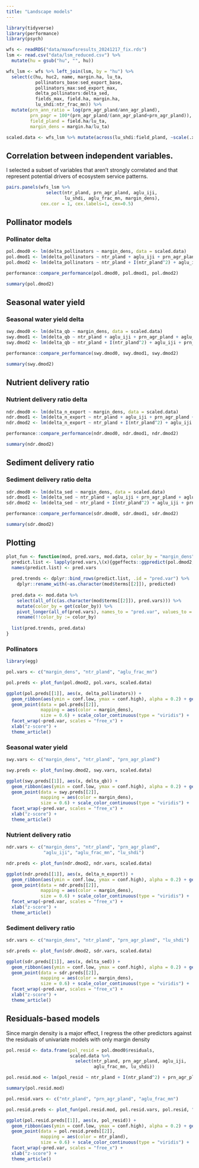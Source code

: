 ```yaml
---
title: "Landscape models"
---
```


```r
library(tidyverse)
library(performance)
library(psych)

wfs <- readRDS("data/maxwfsresults_20241217_fix.rds")
lsm <- read.csv("data/lsm_reduced.csv") %>% 
  mutate(hu = gsub("hu", "", hu))

wfs_lsm <- wfs %>% left_join(lsm, by = "hu") %>%
  select(c(hu, huc2, name, margin.ha, lu_ta,
           pollinators_base:sed_export_base, 
           pollinators_max:sed_export_max, 
           delta_pollinators:delta_sed, 
           fields_max, field.ha, margin.ha, 
           lu_shdi:ntr_frac_mn)) %>%
  mutate(prn_ann_ratio = log(prn_agr_pland/ann_agr_pland),
         prn_pagr = 100*(prn_agr_pland/(ann_agr_pland+prn_agr_pland)),
         field_pland = field.ha/lu_ta,
         margin_dens = margin.ha/lu_ta)

scaled.data <- wfs_lsm %>% mutate(across(lu_shdi:field_pland, ~scale(.x)[,1]))

```

## Correlation between independent variables.

I selected a subset of variables that aren't strongly correlated and that represent potential drivers of ecosystem service patterns.

```r

pairs.panels(wfs_lsm %>% 
               select(ntr_pland, prn_agr_pland, aglu_iji,
                      lu_shdi, aglu_frac_mn, margin_dens), 
             cex.cor = 1, cex.labels=1, cex=0.5)

```

## Pollinator models

### Pollinator delta

```r

pol.dmod0 <- lm(delta_pollinators ~ margin_dens, data = scaled.data)
pol.dmod1 <- lm(delta_pollinators ~ ntr_pland + aglu_iji + prn_agr_pland + aglu_frac_mn + margin_dens + lu_shdi, data = scaled.data)
pol.dmod2 <- lm(delta_pollinators ~ ntr_pland + I(ntr_pland^2) + aglu_iji + prn_agr_pland + aglu_frac_mn + margin_dens + lu_shdi, data = scaled.data)

performance::compare_performance(pol.dmod0, pol.dmod1, pol.dmod2)

summary(pol.dmod2)

```

## Seasonal water yield

### Seasonal water yield delta

```r

swy.dmod0 <- lm(delta_qb ~ margin_dens, data = scaled.data)
swy.dmod1 <- lm(delta_qb ~ ntr_pland + aglu_iji + prn_agr_pland + aglu_frac_mn + margin_dens + lu_shdi, data = scaled.data)
swy.dmod2 <- lm(delta_qb ~ ntr_pland + I(ntr_pland^2) + aglu_iji + prn_agr_pland + aglu_frac_mn + margin_dens + lu_shdi, data = scaled.data)

performance::compare_performance(swy.dmod0, swy.dmod1, swy.dmod2)

summary(swy.dmod2)

```

## Nutrient delivery ratio

### Nutrient delivery ratio delta

```r

ndr.dmod0 <- lm(delta_n_export ~ margin_dens, data = scaled.data)
ndr.dmod1 <- lm(delta_n_export ~ ntr_pland + aglu_iji + prn_agr_pland + aglu_frac_mn + margin_dens + lu_shdi, data = scaled.data)
ndr.dmod2 <- lm(delta_n_export ~ ntr_pland + I(ntr_pland^2) + aglu_iji + prn_agr_pland + aglu_frac_mn + margin_dens + lu_shdi, data = scaled.data)

performance::compare_performance(ndr.dmod0, ndr.dmod1, ndr.dmod2)

summary(ndr.dmod2)

```

## Sediment delivery ratio

### Sediment delivery ratio delta

```r

sdr.dmod0 <- lm(delta_sed ~ margin_dens, data = scaled.data)
sdr.dmod1 <- lm(delta_sed ~ ntr_pland + aglu_iji + prn_agr_pland + aglu_frac_mn + margin_dens + lu_shdi, data = scaled.data)
sdr.dmod2 <- lm(delta_sed ~ ntr_pland + I(ntr_pland^2) + aglu_iji + prn_agr_pland + aglu_frac_mn + margin_dens + lu_shdi, data = scaled.data)

performance::compare_performance(sdr.dmod0, sdr.dmod1, sdr.dmod2)

summary(sdr.dmod2)

```

## Plotting

```r

plot_fun <- function(mod, pred.vars, mod.data, color_by = "margin_dens"){
  predict.list <- lapply(pred.vars,\(x){ggeffects::ggpredict(pol.dmod2, x)})
  names(predict.list) <- pred.vars
  
  pred.trends <- dplyr::bind_rows(predict.list, .id = "pred.var") %>%
    dplyr::rename_with(~as.character(mod$terms[[2]]), predicted)
  
  pred.data <- mod.data %>%
    select(all_of(c(as.character(mod$terms[[2]]), pred.vars))) %>%
    mutate(color_by = get(color_by)) %>%
    pivot_longer(all_of(pred.vars), names_to = "pred.var", values_to = "x") %>%
    rename(!!color_by := color_by)
  
  list(pred.trends, pred.data)
}


```

### Pollinators

```r
library(egg)

pol.vars <- c("margin_dens", "ntr_pland", "aglu_frac_mn")

pol.preds <- plot_fun(pol.dmod2, pol.vars, scaled.data)

ggplot(pol.preds[[1]], aes(x, delta_pollinators)) +  
  geom_ribbon(aes(ymin = conf.low, ymax = conf.high), alpha = 0.2) + geom_line() +
  geom_point(data = pol.preds[[2]], 
             mapping = aes(color = margin_dens), 
             size = 0.6) + scale_color_continuous(type = "viridis") +
  facet_wrap(~pred.var, scales = "free_x") +
  xlab("z-score") +
  theme_article()

```

### Seasonal water yield

```r

swy.vars <- c("margin_dens", "ntr_pland", "prn_agr_pland")

swy.preds <- plot_fun(swy.dmod2, swy.vars, scaled.data)

ggplot(swy.preds[[1]], aes(x, delta_qb)) +  
  geom_ribbon(aes(ymin = conf.low, ymax = conf.high), alpha = 0.2) + geom_line() +
  geom_point(data = swy.preds[[2]], 
             mapping = aes(color = margin_dens), 
             size = 0.6) + scale_color_continuous(type = "viridis") +
  facet_wrap(~pred.var, scales = "free_x") +
  xlab("z-score") +
  theme_article()

```

### Nutrient delivery ratio

```r

ndr.vars <- c("margin_dens", "ntr_pland", "prn_agr_pland", 
              "aglu_iji", "aglu_frac_mn", "lu_shdi")

ndr.preds <- plot_fun(ndr.dmod2, ndr.vars, scaled.data)

ggplot(ndr.preds[[1]], aes(x, delta_n_export)) +  
  geom_ribbon(aes(ymin = conf.low, ymax = conf.high), alpha = 0.2) + geom_line() +
  geom_point(data = ndr.preds[[2]], 
             mapping = aes(color = margin_dens), 
             size = 0.6) + scale_color_continuous(type = "viridis") +
  facet_wrap(~pred.var, scales = "free_x") +
  xlab("z-score") +
  theme_article()

```

### Sediment delivery ratio

```r

sdr.vars <- c("margin_dens", "ntr_pland", "prn_agr_pland", "lu_shdi")

sdr.preds <- plot_fun(sdr.dmod2, sdr.vars, scaled.data)

ggplot(sdr.preds[[1]], aes(x, delta_sed)) +  
  geom_ribbon(aes(ymin = conf.low, ymax = conf.high), alpha = 0.2) + geom_line() +
  geom_point(data = sdr.preds[[2]], 
             mapping = aes(color = margin_dens), 
             size = 0.6) + scale_color_continuous(type = "viridis") +
  facet_wrap(~pred.var, scales = "free_x") +
  xlab("z-score") +
  theme_article()

```

## Residuals-based models

Since margin density is a major effect, I regress the other predictors against the residuals of univariate models with only margin density

```r

pol.resid <- data.frame(pol_resid = pol.dmod0$residuals, 
                        scaled.data %>% 
                          select(ntr_pland, prn_agr_pland, aglu_iji, 
                                 aglu_frac_mn, lu_shdi))

pol.resid.mod <- lm(pol_resid ~ ntr_pland + I(ntr_pland^2) + prn_agr_pland + aglu_iji + aglu_frac_mn + lu_shdi, data = pol.resid)

summary(pol.resid.mod)

pol.resid.vars <- c("ntr_pland", "prn_agr_pland", "aglu_frac_mn")

pol.resid.preds <- plot_fun(pol.resid.mod, pol.resid.vars, pol.resid, "ntr_pland")

ggplot(pol.resid.preds[[1]], aes(x, pol_resid)) +  
  geom_ribbon(aes(ymin = conf.low, ymax = conf.high), alpha = 0.2) + geom_line() +
  geom_point(data = pol.resid.preds[[2]], 
             mapping = aes(color = ntr_pland), 
             size = 0.6) + scale_color_continuous(type = "viridis") +
  facet_wrap(~pred.var, scales = "free_x") +
  xlab("z-score") +
  theme_article()

```